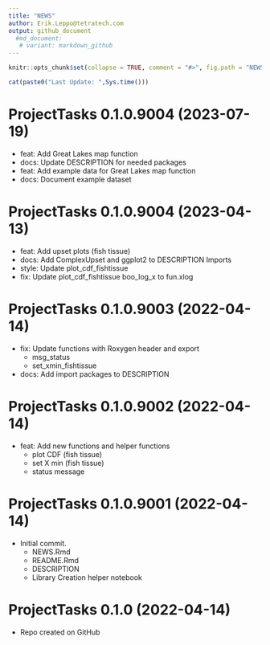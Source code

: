 ```yaml
---
title: "NEWS"
author: Erik.Leppo@tetratech.com
output: github_document
  #md_document:
   # variant: markdown_github
---
```


<!-- NEWS.md is generated from NEWS.Rmd. Please edit that file -->

```r
knitr::opts_chunk$set(collapse = TRUE, comment = "#>", fig.path = "NEWS-")
```

```r
cat(paste0("Last Update: ",Sys.time()))
```

# ProjectTasks 0.1.0.9004 (2023-07-19)
* feat: Add Great Lakes map function
* docs: Update DESCRIPTION for needed packages
* feat: Add example data for Great Lakes map function
* docs: Document example dataset

# ProjectTasks 0.1.0.9004 (2023-04-13)

* feat: Add upset plots (fish tissue)
* docs: Add ComplexUpset and ggplot2 to DESCRIPTION Imports
* style: Update plot_cdf_fishtissue
* fix: Update plot_cdf_fishtissue boo_log_x to fun.xlog

# ProjectTasks 0.1.0.9003 (2022-04-14)

* fix: Update functions with Roxygen header and export
    + msg_status
    + set_xmin_fishtissue
* docs: Add import packages to DESCRIPTION

# ProjectTasks 0.1.0.9002 (2022-04-14)

* feat: Add new functions and helper functions
    + plot CDF (fish tissue)
    + set X min (fish tissue)
    + status message

# ProjectTasks 0.1.0.9001 (2022-04-14)

* Initial commit.
    + NEWS.Rmd
    + README.Rmd
    + DESCRIPTION
    + Library Creation helper notebook

# ProjectTasks 0.1.0 (2022-04-14)

* Repo created on GitHub
